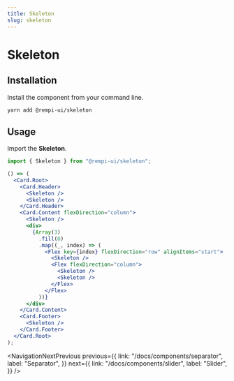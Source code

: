 ```yaml
---
title: Skeleton
slug: skeleton
---
```


# Skeleton

<Description text="Use to show a placeholder while content is loading." />

<SelectVersion />

<PreviewComponent name="skeleton" />

## Installation

Install the component from your command line.

```bash
yarn add @rempi-ui/skeleton
```

## Usage

Import the <strong>Skeleton</strong>.

```jsx
import { Skeleton } from "@rempi-ui/skeleton";

() => (
  <Card.Root>
    <Card.Header>
      <Skeleton />
      <Skeleton />
    </Card.Header>
    <Card.Content flexDirection="column">
      <Skeleton />
      <div>
        {Array(3)
          .fill(0)
          .map((_, index) => (
            <Flex key={index} flexDirection="row" alignItems="start">
              <Skeleton />
              <Flex flexDirection="column">
                <Skeleton />
                <Skeleton />
              </Flex>
            </Flex>
          ))}
      </div>
    </Card.Content>
    <Card.Footer>
      <Skeleton />
    </Card.Footer>
  </Card.Root>
);
```

<NavigationNextPrevious
  previous={{
    link: "/docs/components/separator",
    label: "Separator",
  }}
  next={{
    link: "/docs/components/slider",
    label: "Slider",
  }}
/>
